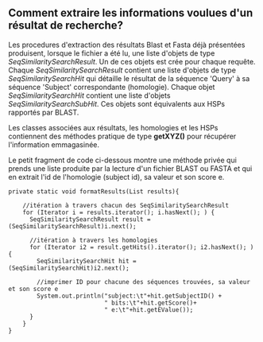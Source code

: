 == Comment extraire les informations voulues d'un résultat de recherche? ==

Les procedures d'extraction des résultats Blast et Fasta déjà présentées produisent, lorsque le fichier a été lu, une liste d'objets de type ''SeqSimilaritySearchResult''. Un de ces objets est crée pour chaque requête. Chaque ''SeqSimilaritySearchResult'' contient une liste d'objets de type ''SeqSimilaritySearchHit'' qui détaille le résultat de la séquence 'Query' à sa séquence 'Subject' correspondante (homologie). Chaque objet ''SeqSimilaritySearchHit'' contient une liste d'objets ''SeqSimilaritySearchSubHit''. Ces objets sont équivalents aux HSPs rapportés par BLAST.

Les classes associées aux résultats, les homologies et les HSPs contiennent des méthodes pratique de type '''getXYZ()''' pour récupérer l'information emmagasinée.

Le petit fragment de code ci-dessous montre une méthode privée qui prends une liste produite par la lecture d'un fichier BLAST ou FASTA et qui en extrait l'id de l'homologie (subject id), sa valeur et son score e.

<pre>
private static void formatResults(List results){

    //itération à travers chacun des SeqSimilaritySearchResult
    for (Iterator i = results.iterator(); i.hasNext(); ) {
      SeqSimilaritySearchResult result = (SeqSimilaritySearchResult)i.next();

      //itération à travers les homologies
      for (Iterator i2 = result.getHits().iterator(); i2.hasNext(); ) {
        SeqSimilaritySearchHit hit = (SeqSimilaritySearchHit)i2.next();

        //imprimer ID pour chacune des séquences trouvées, sa valeur et son score e
        System.out.println("subject:\t"+hit.getSubjectID() +
                           " bits:\t"+hit.getScore()+
                           " e:\t"+hit.getEValue());
      }
    }
}
</pre>